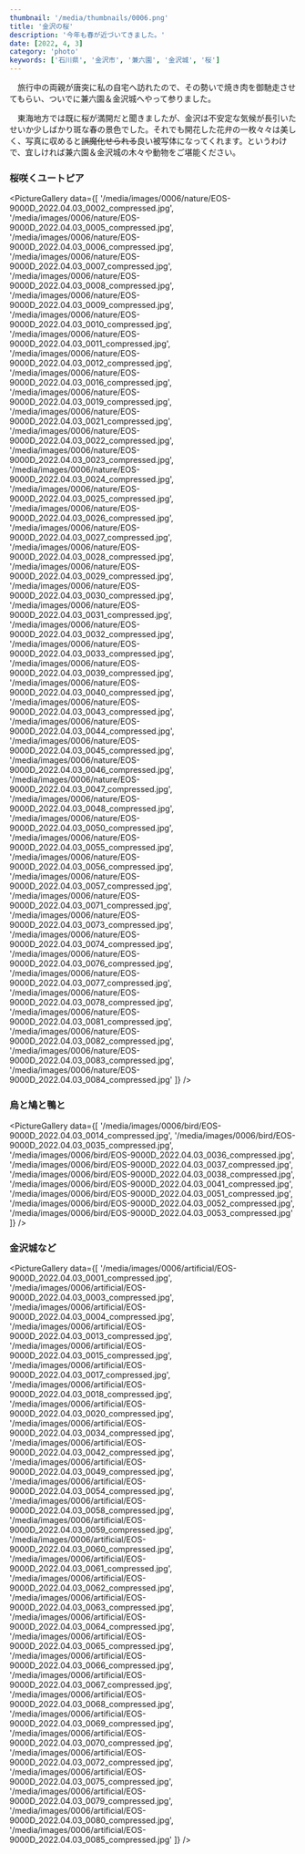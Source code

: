 ```yaml
---
thumbnail: '/media/thumbnails/0006.png'
title: '金沢の桜'
description: '今年も春が近づいてきました。'
date: [2022, 4, 3]
category: 'photo'
keywords: ['石川県', '金沢市', '兼六園', '金沢城', '桜']
---
```


　旅行中の両親が唐突に私の自宅へ訪れたので、その勢いで焼き肉を御馳走させてもらい、ついでに兼六園＆金沢城へやって参りました。

　東海地方では既に桜が満開だと聞きましたが、金沢は不安定な気候が長引いたせいか少しばかり斑な春の景色でした。それでも開花した花弁の一枚々々は美しく、写真に収めると<s>誤魔化せられる</s>良い被写体になってくれます。というわけで、宜しければ兼六園＆金沢城の木々や動物をご堪能ください。

### 桜咲くユートピア

<PictureGallery data={[
    '/media/images/0006/nature/EOS-9000D_2022.04.03_0002_compressed.jpg',
    '/media/images/0006/nature/EOS-9000D_2022.04.03_0005_compressed.jpg',
    '/media/images/0006/nature/EOS-9000D_2022.04.03_0006_compressed.jpg',
    '/media/images/0006/nature/EOS-9000D_2022.04.03_0007_compressed.jpg',
    '/media/images/0006/nature/EOS-9000D_2022.04.03_0008_compressed.jpg',
    '/media/images/0006/nature/EOS-9000D_2022.04.03_0009_compressed.jpg',
    '/media/images/0006/nature/EOS-9000D_2022.04.03_0010_compressed.jpg',
    '/media/images/0006/nature/EOS-9000D_2022.04.03_0011_compressed.jpg',
    '/media/images/0006/nature/EOS-9000D_2022.04.03_0012_compressed.jpg',
    '/media/images/0006/nature/EOS-9000D_2022.04.03_0016_compressed.jpg',
    '/media/images/0006/nature/EOS-9000D_2022.04.03_0019_compressed.jpg',
    '/media/images/0006/nature/EOS-9000D_2022.04.03_0021_compressed.jpg',
    '/media/images/0006/nature/EOS-9000D_2022.04.03_0022_compressed.jpg',
    '/media/images/0006/nature/EOS-9000D_2022.04.03_0023_compressed.jpg',
    '/media/images/0006/nature/EOS-9000D_2022.04.03_0024_compressed.jpg',
    '/media/images/0006/nature/EOS-9000D_2022.04.03_0025_compressed.jpg',
    '/media/images/0006/nature/EOS-9000D_2022.04.03_0026_compressed.jpg',
    '/media/images/0006/nature/EOS-9000D_2022.04.03_0027_compressed.jpg',
    '/media/images/0006/nature/EOS-9000D_2022.04.03_0028_compressed.jpg',
    '/media/images/0006/nature/EOS-9000D_2022.04.03_0029_compressed.jpg',
    '/media/images/0006/nature/EOS-9000D_2022.04.03_0030_compressed.jpg',
    '/media/images/0006/nature/EOS-9000D_2022.04.03_0031_compressed.jpg',
    '/media/images/0006/nature/EOS-9000D_2022.04.03_0032_compressed.jpg',
    '/media/images/0006/nature/EOS-9000D_2022.04.03_0033_compressed.jpg',
    '/media/images/0006/nature/EOS-9000D_2022.04.03_0039_compressed.jpg',
    '/media/images/0006/nature/EOS-9000D_2022.04.03_0040_compressed.jpg',
    '/media/images/0006/nature/EOS-9000D_2022.04.03_0043_compressed.jpg',
    '/media/images/0006/nature/EOS-9000D_2022.04.03_0044_compressed.jpg',
    '/media/images/0006/nature/EOS-9000D_2022.04.03_0045_compressed.jpg',
    '/media/images/0006/nature/EOS-9000D_2022.04.03_0046_compressed.jpg',
    '/media/images/0006/nature/EOS-9000D_2022.04.03_0047_compressed.jpg',
    '/media/images/0006/nature/EOS-9000D_2022.04.03_0048_compressed.jpg',
    '/media/images/0006/nature/EOS-9000D_2022.04.03_0050_compressed.jpg',
    '/media/images/0006/nature/EOS-9000D_2022.04.03_0055_compressed.jpg',
    '/media/images/0006/nature/EOS-9000D_2022.04.03_0056_compressed.jpg',
    '/media/images/0006/nature/EOS-9000D_2022.04.03_0057_compressed.jpg',
    '/media/images/0006/nature/EOS-9000D_2022.04.03_0071_compressed.jpg',
    '/media/images/0006/nature/EOS-9000D_2022.04.03_0073_compressed.jpg',
    '/media/images/0006/nature/EOS-9000D_2022.04.03_0074_compressed.jpg',
    '/media/images/0006/nature/EOS-9000D_2022.04.03_0076_compressed.jpg',
    '/media/images/0006/nature/EOS-9000D_2022.04.03_0077_compressed.jpg',
    '/media/images/0006/nature/EOS-9000D_2022.04.03_0078_compressed.jpg',
    '/media/images/0006/nature/EOS-9000D_2022.04.03_0081_compressed.jpg',
    '/media/images/0006/nature/EOS-9000D_2022.04.03_0082_compressed.jpg',
    '/media/images/0006/nature/EOS-9000D_2022.04.03_0083_compressed.jpg',
    '/media/images/0006/nature/EOS-9000D_2022.04.03_0084_compressed.jpg'
]} />

### 烏と鳩と鴨と

<PictureGallery data={[
    '/media/images/0006/bird/EOS-9000D_2022.04.03_0014_compressed.jpg',
    '/media/images/0006/bird/EOS-9000D_2022.04.03_0035_compressed.jpg',
    '/media/images/0006/bird/EOS-9000D_2022.04.03_0036_compressed.jpg',
    '/media/images/0006/bird/EOS-9000D_2022.04.03_0037_compressed.jpg',
    '/media/images/0006/bird/EOS-9000D_2022.04.03_0038_compressed.jpg',
    '/media/images/0006/bird/EOS-9000D_2022.04.03_0041_compressed.jpg',
    '/media/images/0006/bird/EOS-9000D_2022.04.03_0051_compressed.jpg',
    '/media/images/0006/bird/EOS-9000D_2022.04.03_0052_compressed.jpg',
    '/media/images/0006/bird/EOS-9000D_2022.04.03_0053_compressed.jpg'
]} />

### 金沢城など

<PictureGallery data={[
    '/media/images/0006/artificial/EOS-9000D_2022.04.03_0001_compressed.jpg',
    '/media/images/0006/artificial/EOS-9000D_2022.04.03_0003_compressed.jpg',
    '/media/images/0006/artificial/EOS-9000D_2022.04.03_0004_compressed.jpg',
    '/media/images/0006/artificial/EOS-9000D_2022.04.03_0013_compressed.jpg',
    '/media/images/0006/artificial/EOS-9000D_2022.04.03_0015_compressed.jpg',
    '/media/images/0006/artificial/EOS-9000D_2022.04.03_0017_compressed.jpg',
    '/media/images/0006/artificial/EOS-9000D_2022.04.03_0018_compressed.jpg',
    '/media/images/0006/artificial/EOS-9000D_2022.04.03_0020_compressed.jpg',
    '/media/images/0006/artificial/EOS-9000D_2022.04.03_0034_compressed.jpg',
    '/media/images/0006/artificial/EOS-9000D_2022.04.03_0042_compressed.jpg',
    '/media/images/0006/artificial/EOS-9000D_2022.04.03_0049_compressed.jpg',
    '/media/images/0006/artificial/EOS-9000D_2022.04.03_0054_compressed.jpg',
    '/media/images/0006/artificial/EOS-9000D_2022.04.03_0058_compressed.jpg',
    '/media/images/0006/artificial/EOS-9000D_2022.04.03_0059_compressed.jpg',
    '/media/images/0006/artificial/EOS-9000D_2022.04.03_0060_compressed.jpg',
    '/media/images/0006/artificial/EOS-9000D_2022.04.03_0061_compressed.jpg',
    '/media/images/0006/artificial/EOS-9000D_2022.04.03_0062_compressed.jpg',
    '/media/images/0006/artificial/EOS-9000D_2022.04.03_0063_compressed.jpg',
    '/media/images/0006/artificial/EOS-9000D_2022.04.03_0064_compressed.jpg',
    '/media/images/0006/artificial/EOS-9000D_2022.04.03_0065_compressed.jpg',
    '/media/images/0006/artificial/EOS-9000D_2022.04.03_0066_compressed.jpg',
    '/media/images/0006/artificial/EOS-9000D_2022.04.03_0067_compressed.jpg',
    '/media/images/0006/artificial/EOS-9000D_2022.04.03_0068_compressed.jpg',
    '/media/images/0006/artificial/EOS-9000D_2022.04.03_0069_compressed.jpg',
    '/media/images/0006/artificial/EOS-9000D_2022.04.03_0070_compressed.jpg',
    '/media/images/0006/artificial/EOS-9000D_2022.04.03_0072_compressed.jpg',
    '/media/images/0006/artificial/EOS-9000D_2022.04.03_0075_compressed.jpg',
    '/media/images/0006/artificial/EOS-9000D_2022.04.03_0079_compressed.jpg',
    '/media/images/0006/artificial/EOS-9000D_2022.04.03_0080_compressed.jpg',
    '/media/images/0006/artificial/EOS-9000D_2022.04.03_0085_compressed.jpg'
]} />
